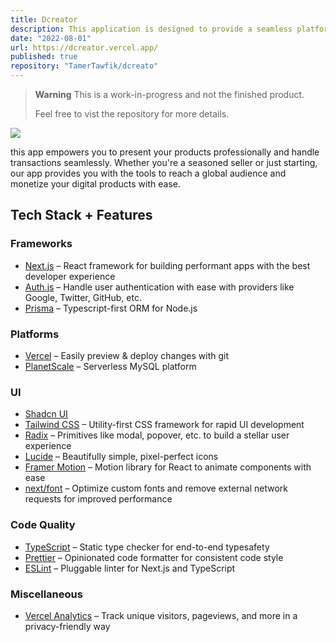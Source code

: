 ```yaml
---
title: Dcreator
description: This application is designed to provide a seamless platform for selling and distributing digital products. Whether you're an artist, musician, writer, or software developer, this app has got you covered.
date: "2022-08-01"
url: https://dcreator.vercel.app/
published: true
repository: "TamerTawfik/dcreato"
---
```


> **Warning**
> This is a work-in-progress and not the finished product.
>
> Feel free to vist the repository for more details.

[![](/hero-dark.png)](https://dcreator.vercel.app/)

this app empowers you to present your products professionally and handle transactions seamlessly. Whether you're a seasoned seller or just starting, our app provides you with the tools to reach a global audience and monetize your digital products with ease.

## Tech Stack + Features

### Frameworks

- [Next.js](https://nextjs.org/) – React framework for building performant apps with the best developer experience
- [Auth.js](https://authjs.dev/) – Handle user authentication with ease with providers like Google, Twitter, GitHub, etc.
- [Prisma](https://www.prisma.io/) – Typescript-first ORM for Node.js

### Platforms

- [Vercel](https://vercel.com/) – Easily preview & deploy changes with git
- [PlanetScale](https://planetscale.com/) – Serverless MySQL platform

### UI

- [Shadcn UI](https://ui.shadcn.com)
- [Tailwind CSS](https://tailwindcss.com/) – Utility-first CSS framework for rapid UI development
- [Radix](https://www.radix-ui.com/) – Primitives like modal, popover, etc. to build a stellar user experience
- [Lucide](https://lucide.dev/) – Beautifully simple, pixel-perfect icons
- [Framer Motion](https://framer.com/motion) – Motion library for React to animate components with ease
- [next/font](https://nextjs.org/docs/basic-features/font-optimization) – Optimize custom fonts and remove external network requests for improved performance

### Code Quality

- [TypeScript](https://www.typescriptlang.org/) – Static type checker for end-to-end typesafety
- [Prettier](https://prettier.io/) – Opinionated code formatter for consistent code style
- [ESLint](https://eslint.org/) – Pluggable linter for Next.js and TypeScript

### Miscellaneous

- [Vercel Analytics](https://vercel.com/analytics) – Track unique visitors, pageviews, and more in a privacy-friendly way
